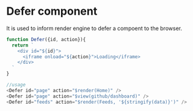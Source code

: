 # Defer component

It is used to inform render engine to defer a compoent to the browser.

```js
function Defer({id, action}){
  return `
    <div id="${id}">
      <iframe onload="${action}">Loading</iframe>
    </div>
  `
}

//usage
<Defer id="page" action="$render(Home)" />
<Defer id="page" action="$view(github/dashboard)" />
<Defer id="feeds" action="$render(Feeds, '${stringify(data)}')" />
```